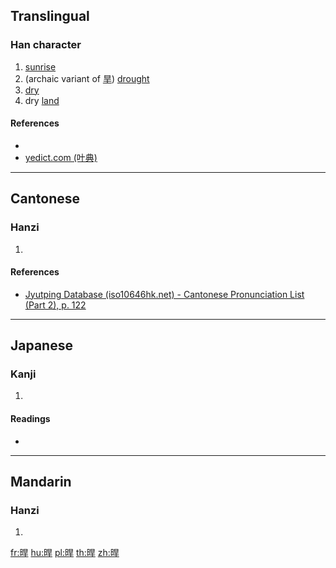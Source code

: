 ==Translingual==

===Han character===
{{Han char|rn=72|rad=日|as=07|sn=11|four=|canj=AAMJ|ids=⿰日旱}}

# [[sunrise]]
# (archaic variant of [[旱]]) [[drought]]
# [[dry]]
# dry [[land]]

====References====
* {{Han ref|kx=0495.280|dkj=13934|dj=0861.160|hdz=21512.080|uh=6658|ud=26200}}
* [http://yedict.com/htm/66/6658.htm yedict.com (叶典)]

----

==Cantonese==

===Hanzi===
{{yue-hanzi|jyut=[[waan5]]|y=waan5}}

# {{defn|lang=yue|sort=日07}}

====References====
* [http://www.iso10646hk.net/jp/document/download.jsp Jyutping Database (iso10646hk.net) - Cantonese Pronunciation List (Part 2), p. 122]

----

==Japanese==

===Kanji===
{{ja-kanji|grade=|rs=日07}}

# {{defn|lang=ja|sort=日07}}

====Readings====
* {{ja-readings|on=[[かん]] (kan), [[げん]] (gen)|kun=[[ひのでるさま]] (hinoderusama)}}

----

==Mandarin==

===Hanzi===
{{cmn-hanzi|pin=[[hàn]] ([[han4]])|wg=han<sup>4</sup>}}

# {{defn|lang=cmn|sort=日07}}

[[fr:晘]]
[[hu:晘]]
[[pl:晘]]
[[th:晘]]
[[zh:晘]]